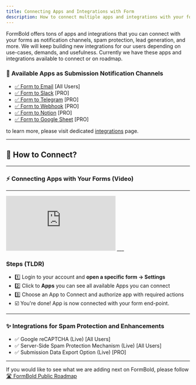```yaml
---
title: Connecting Apps and Integrations with Form
description: How to connect multiple apps and integrations with your form end-point
---
```


FormBold offers tons of apps and integrations that you can connect with your forms as notification channels, spam protection, lead generation, and more. We will keep building new integrations for our users depending on use-cases, demands, and usefulness. Currently we have these apps and integrations available to connect or on roadmap.

### 🔔 Available Apps as Submission Notification Channels

- [✅ Form to Email](https://formbold.com/integrations/email) [All Users]
- [✅ Form to Slack](https://formbold.com/integrations/slack) [PRO]
- [✅ Form to Telegram](https://formbold.com/integrations/telegram) [PRO]
- [✅ Form to Webhook](https://formbold.com/integrations/webhooks) [PRO]
- [✅ Form to Notion](https://formbold.com/integrations/notion) [PRO]
- [✅ Form to Google Sheet](https://formbold.com/integrations/google-sheet) [PRO]

to learn more, please visit dedicated [integrations](https://formbold.com/integrations) page.

---

## 💬 How to Connect?

---

### ⚡ Connecting Apps with Your Forms (Video)

---

<iframe
  src="https://www.youtube.com/embed/f-NuV080xfg"
  title="Form to Sheet"
  frameborder="0"
  allow="accelerometer; autoplay; clipboard-write; encrypted-media; gyroscope; picture-in-picture"
  allowfullscreen
></iframe>
___

### Steps (TLDR)

- 1️⃣ Login to your account and **open a specific form -> Settings**
- 2️⃣ Click to **Apps** you can see all available Apps you can connect
- 3️⃣ Choose an App to Connect and authorize app with required actions
- ☑️ You're done! App is now connected with your form end-point.

---

### ✨ Integrations for Spam Protection and Enhancements

- ✅ Google reCAPTCHA (Live) [All Users]
- ✅ Server-Side Spam Protection Mechanism (Live) [All Users]
- ✅ Submission Data Export Option (Live) [PRO]

---

If you would like to see what we are adding next on FormBold, please follow [🛣️ FormBold Public Roadmap](https://formbold.notion.site/b1373d4bd23f45cca0b35f71821f7752?v=5cd155c9ea864a2c9f5c9b6d6b2e29f3&pvs=4)
